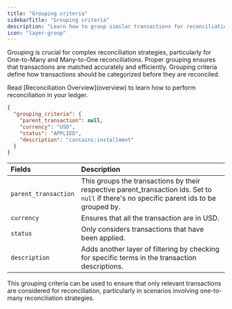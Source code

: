 ```yaml
---
title: "Grouping criteria"
sidebarTitle: "Grouping criteria"
description: "Learn how to group similar transactions for reconciliation."
icon: "layer-group"
---
```



Grouping is crucial for complex reconciliation strategies, particularly for One-to-Many and Many-to-One reconciliations. Proper grouping ensures that transactions are matched accurately and efficiently. Grouping criteria define how transactions should be categorized before they are reconciled.

<Note>
    Read [Reconciliation Overview](overview) to learn how to perform reconciliation in your ledger.
</Note>

```json
{
  "grouping_criteria": {
    "parent_transaction": null,
    "currency": "USD",
    "status": "APPLIED",
    "description": "contains:installment"
  }
}
```

| Fields | Description | 
| :--- | :--- |
| `parent_transaction` | This groups the transactions by their respective parent_transaction ids. Set to `null` if there's no specific parent ids to be grouped by. |
| `currency` | Ensures that all the transaction are in USD. |
| `status` | Only considers transactions that have been applied. |
| `description` | Adds another layer of filtering by checking for specific terms in the transaction descriptions. |

This grouping criteria can be used to ensure that only relevant transactions are considered for reconciliation, particularly in scenarios involving one-to-many reconciliation strategies.

<NeedHelp />